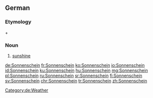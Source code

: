 ==German==
===Etymology===
{{term|Sonne||sun|lang=de}} + {{term|scheinen||to shine|lang=de}}

===Noun===
{{de-noun|m|Sonnenscheins|-}}
# [[sunshine]]
[[Category:de:Weather]]

[[de:Sonnenschein]]
[[fr:Sonnenschein]]
[[ko:Sonnenschein]]
[[io:Sonnenschein]]
[[id:Sonnenschein]]
[[ku:Sonnenschein]]
[[hu:Sonnenschein]]
[[mg:Sonnenschein]]
[[pl:Sonnenschein]]
[[ru:Sonnenschein]]
[[sr:Sonnenschein]]
[[fi:Sonnenschein]]
[[sv:Sonnenschein]]
[[chr:Sonnenschein]]
[[tr:Sonnenschein]]
[[zh:Sonnenschein]]
